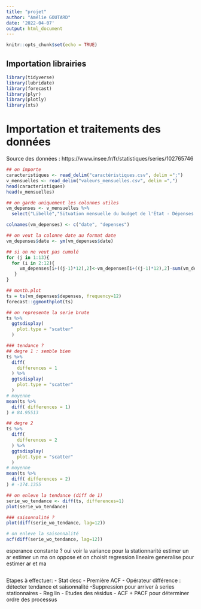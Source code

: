 ---
title: "projet"
author: "Amélie GOUTARD"
date: '2022-04-07'
output: html_document
---

```{r setup, include=FALSE}
knitr::opts_chunk$set(echo = TRUE)
```

## Importation librairies
```{r}
library(tidyverse)
library(lubridate)
library(forecast)
library(plyr)
library(plotly)
library(xts)
```

# Importation et traitements des données 
Source des données : https://www.insee.fr/fr/statistiques/series/102765746
```{r}
## on importe
caracteristiques <- read_delim("caractéristiques.csv", delim =";")
v_mensuelles <- read_delim("valeurs_mensuelles.csv", delim =",")
head(caracteristiques)
head(v_mensuelles)

## on garde uniquement les colonnes utiles
vm_depenses <- v_mensuelles %>% 
  select("Libellé","Situation mensuelle du budget de l'État - Dépenses - Cumul depuis le début de l'année" )

colnames(vm_depenses) <- c("date", "depenses")

## on veut la colonne date au format date
vm_depenses$date <- ym(vm_depenses$date)

## si on ne veut pas cumulé
for (j in 1:13){
  for (i in 2:12){
     vm_depenses[i+((j-1)*12),2]<-vm_depenses[i+((j-1)*12),2]-sum(vm_depenses[(1+((j-1)*12)):((i-1)+((j-1)*12)),2])
   }
}

```


```{r}
## month.plot 
ts = ts(vm_depenses$depenses, frequency=12)
forecast::ggmonthplot(ts)

## on represente la serie brute
ts %>% 
  ggtsdisplay(
    plot.type = "scatter"
  )

### tendance ?
## degre 1 : semble bien
ts %>% 
  diff(
    differences = 1
  ) %>% 
  ggtsdisplay(
    plot.type = "scatter"
  )
# moyenne
mean(ts %>% 
  diff( differences = 1) 
) # 84.95513

## degre 2
ts %>% 
  diff(
    differences = 2
  ) %>% 
  ggtsdisplay(
    plot.type = "scatter"
  )
# moyenne
mean(ts %>% 
  diff( differences = 2) 
) # -174.1355

## on enleve la tendance (diff de 1)
serie_wo_tendance <- diff(ts, differences=1)
plot(serie_wo_tendance)

### saisonnalité ?
plot(diff(serie_wo_tendance, lag=12))

# on enleve la saisonnalité
acf(diff(serie_wo_tendance, lag=12))
```
esperance constante ? oui
voir la variance pour la stationnarité
estimer un ar
estimer un ma
on oppose et on choisit
regression lineaire generalise pour estimer ar et ma

```{r}

```



Etapes à effectuer:
  - Stat desc
  - Première ACF
  - Opérateur différence : détecter tendance et saisonnalité 
  -Suppression pour arriver à series stationnaires
  - Reg lin 
  - Etudes des résidus
  - ACF + PACF pour déterminer ordre des processus
